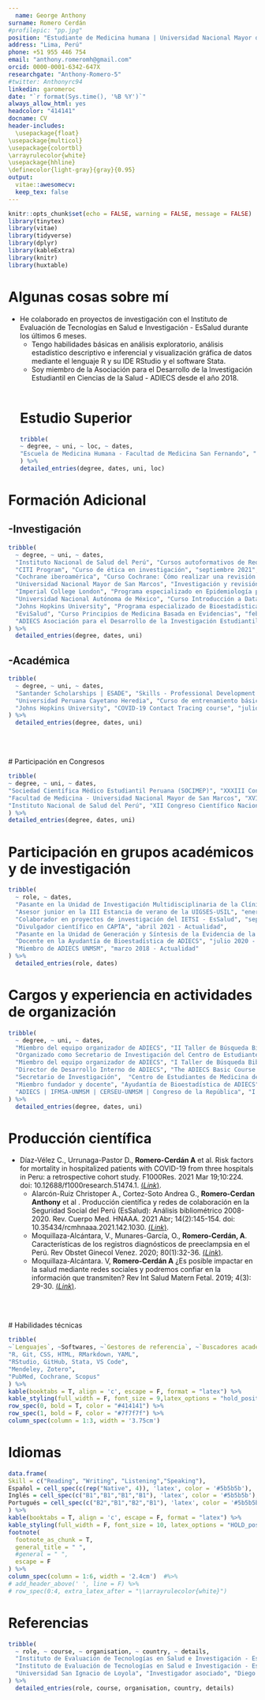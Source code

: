 ```yaml
---
  name: George Anthony
surname: Romero Cerdán
#profilepic: "pp.jpg"
position: "Estudiante de Medicina humana | Universidad Nacional Mayor de San Marcos"
address: "Lima, Perú"
phone: +51 955 446 754
email: "anthony.romeromh@gmail.com"
orcid: 0000-0001-6342-647X
researchgate: "Anthony-Romero-5"
#twitter: Anthonyrc94
linkedin: garomeroc
date: "`r format(Sys.time(), '%B %Y')`"
always_allow_html: yes
headcolor: "414141"
docname: CV
header-includes:
  \usepackage{float}
\usepackage{multicol}
\usepackage{colortbl}
\arrayrulecolor{white}
\usepackage{hhline}
\definecolor{light-gray}{gray}{0.95}
output: 
  vitae::awesomecv:
  keep_tex: false
---
```

  
  ```r
knitr::opts_chunk$set(echo = FALSE, warning = FALSE, message = FALSE)
library(tinytex)
library(vitae)
library(tidyverse)
library(dplyr)
library(kableExtra)
library(knitr)
library(huxtable)
```

# Algunas cosas sobre mí

* He colaborado en proyectos de investigación con el Instituto de Evaluación de Tecnologías en Salud e Investigación - EsSalud durante los últimos 6 meses. <br>
  * Tengo habilidades básicas en análisis exploratorio, análisis estadístico descriptivo e inferencial y visualización gráfica de datos mediante el lenguaje R y su IDE RStudio y el software Stata.<br>
  * Soy miembro de la Asociación para el Desarrollo de la Investigación Estudiantil en Ciencias de la Salud - ADIECS desde el año 2018.<br>
  <br>
  
  # Estudio Superior
  
  ```r
tribble(
  ~ degree, ~ uni, ~ loc, ~ dates,
  "Escuela de Medicina Humana - Facultad de Medicina San Fernando", "Universidad Nacional Mayor de San Marcos", "Lima, Perú", "Marzo 2018 - Actualidad", 
) %>% 
  detailed_entries(degree, dates, uni, loc)
```

# Formación Adicional

## -Investigación
```r
tribble(
  ~ degree, ~ uni, ~ dates,
  "Instituto Nacional de Salud del Perú", "Cursos autoformativos de Redacción científica, de Redacción de Reporte de Casos y de Elaboración de Protocolos de Investigación en salud", "noviembre 2021",
  "CITI Program", "Curso de ética en investigación", "septiembre 2021",
  "Cochrane iberoamérica", "Curso Cochrane: Cómo realizar una revisión sobre intervenciones", "diciembre 2020",
  "Universidad Nacional Mayor de San Marcos", "Investigación y revisión bibliográfica en Scopus", "noviembre 2020",
  "Imperial College London", "Programa especializado en Epidemiología para la Salud pública", "noviembre 2020",
  "Universidad Nacional Autónoma de México", "Curso Introducción a Data Science: Programación Estadística con R", "mayo 2020",
  "Johns Hopkins University", "Programa especializado de Bioestadística en Salud Pública", "febrero 2020",
  "EviSalud", "Curso Principios de Medicina Basada en Evidencias", "febrero 2020",
  "ADIECS Asociación para el Desarrollo de la Investigación Estudiantil en Ciencias de la Salud", "The Adiecs Basic Course of Research (ABC of Research) 2019", "enero-febrero 2019",
) %>% 
  detailed_entries(degree, dates, uni)
```

## -Académica
```r
tribble(
  ~ degree, ~ uni, ~ dates,
  "Santander Scholarships | ESADE", "Skills - Professional Development Program", "abril-mayo 2021",
  "Universidad Peruana Cayetano Heredia", "Curso de entrenamiento básico de COVID-19", "diciembre 2020",
  "Johns Hopkins University", "COVID-19 Contact Tracing course", "julio 2020",
) %>% 
  detailed_entries(degree, dates, uni)
```

\pagebreak
<br>
  <br>
  
  # Participación en Congresos
  
  ```r
tribble(
  ~ degree, ~ uni, ~ dates,
  "Sociedad Científica Médico Estudiantil Peruana (SOCIMEP)", "XXXIII Congreso Científico Nacional - Ucayali", "agosto 2019",
  "Facultad de Medicina - Universidad Nacional Mayor de San Marcos", "XVI Jornadas Científicas Sanfernandinas", "septiembre 2018",
  "Instituto Nacional de Salud del Perú", "XII Congreso Científico Nacional del Instituto Nacional de Salud", "noviembre 2018"
) %>% 
  detailed_entries(degree, dates, uni)
```

# Participación en grupos académicos y de investigación

```r
tribble(
  ~ role, ~ dates,
  "Pasante en la Unidad de Investigación Multidisciplinaria de la Clínica Avendaño", "enero-febrero 2022",
  "Asesor junior en la III Estancia de verano de la UIGSES-USIL", "enero-febrero 2022",
  "Colaborador en proyectos de investigación del IETSI - EsSalud", "septiembre 2021 - Actualidad",
  "Divulgador científico en CAPTA", "abril 2021 - Actualidad",
  "Pasante en la Unidad de Generación y Síntesis de la Evidencia de la USIL", "enero-febrero 2021",
  "Docente en la Ayudantía de Bioestadística de ADIECS", "julio 2020 - Actualidad",
  "Miembro de ADIECS UNMSM", "marzo 2018 - Actualidad"
) %>% 
  detailed_entries(role, dates)
```

# Cargos y experiencia en actividades de organización

```r
tribble(
  ~ degree, ~ uni, ~ dates,
  "Miembro del equipo organizador de ADIECS", "II Taller de Búsqueda Bibliográfica", "noviembre 2021",
  "Organizado como Secretario de Investigación del Centro de Estudiantes de Medicina de la UNMSM", "Teleconferencia “Telesalud en tiempos de COVID-19: Fundamentos y aplicaciones”", "septiembre 2020",
  "Miembro del equipo organizador de ADIECS", "I Taller de Búsqueda Bibliográfica", "noviembre 2020",
  "Director de Desarrollo Interno de ADIECS", "The ADIECS Basic Course of Research (ABC of Research) 2020", "enero-febrero 2020",
  "Secretario de Investigación",  "Centro de Estudiantes de Medicina de la UNMSM", "enero-diciembre 2020",
  "Miembro fundador y docente", "Ayudantía de Bioestadística de ADIECS", "agosto 2020 - Actualidad",
  "ADIECS | IFMSA-UNMSM | CERSEU-UNMSM | Congreso de la República", "I Conversatorio científico: “COVID-19 y las lecciones aprendidas en 9	diciembre 2020 meses de pandemia”", "diciembre 2020"
) %>% 
  detailed_entries(degree, dates, uni)
```

# Producción científica

- Díaz-Vélez C., Urrunaga-Pastor D., **Romero-Cerdán A** et al. Risk factors for mortality in hospitalized patients with COVID-19 from three hospitals in Peru: a retrospective cohort study. F1000Res. 2021 Mar 19;10:224. doi: 10.12688/f1000research.51474.1. [(*Link*)](https://www.ncbi.nlm.nih.gov/pmc/articles/PMC8207806/). <br>
  - Alarcón-Ruiz Christoper A., Cortez-Soto Andrea G., **Romero-Cerdan Anthony** et al . Producción científica y redes de colaboración en la Seguridad Social del Perú (EsSalud): Análisis bibliométrico 2008-2020. Rev. Cuerpo Med. HNAAA. 2021  Abr; 14(2):145-154. doi: 10.35434/rcmhnaaa.2021.142.1030. [(*Link*)](http://www.scielo.org.pe/scielo.php?script=sci_arttext&pid=S2227-47312021000200006&lng=es).<br>
  - Moquillaza-Alcántara, V., Munares-García, O., **Romero-Cerdán, A**. Características de los registros diagnósticos de preeclampsia en el Perú. Rev Obstet Ginecol Venez. 2020; 80(1):32-36. [(*Link*)](https://www.researchgate.net/profile/Victor-Moquillaza-Alcantara/publication/340050015_Caracteristicas_de_los_registros_diagnosticos_de_preeclampsia_en_el_Peru/links/5e744cca458515c677c6396a/Caracteristicas-de-los-registros-diagnosticos-de-preeclampsia-en-el-Peru.pdf).<br>
  -	Moquillaza-Alcántara. V, **Romero-Cerdán A** ¿Es posible impactar en la salud mediante redes sociales y podremos confiar en la información que transmiten? Rev Int Salud Matern Fetal. 2019; 4(3): 29-30. [(*Link*)](http://ojs.revistamaternofetal.com/index.php/RISMF/article/view/111).<br>
  
  \pagebreak

<br>
  <br>
  
  # Habilidades técnicas 
  
  <!--Basado en https://github.com/akirosingh -->
  
  ```r
tribble(
  ~`Lenguajes`, ~Softwares, ~`Gestores de referencia`, ~`Buscadores académicos`,
  "R, Git, CSS, HTML, RMarkdown, YAML", 
  "RStudio, GitHub, Stata, VS Code",
  "Mendeley, Zotero",
  "PubMed, Cochrane, Scopus"
) %>%
  kable(booktabs = T, align = 'c', escape = F, format = "latex") %>%
  kable_styling(full_width = F, font_size = 9,latex_options = "hold_position") %>% 
  row_spec(0, bold = T, color = "#414141") %>% 
  row_spec(1, bold = F, color = "#7f7f7f") %>% 
  column_spec(column = 1:3, width = '3.75cm')
```

# Idiomas

<!--Basado en https://github.com/loreabad6  -->
  
  ```r

data.frame(
  Skill = c("Reading", "Writing", "Listening","Speaking"),
  Español = cell_spec(c(rep("Native", 4)), 'latex', color = '#5b5b5b'),  
  Inglés = cell_spec(c("B1","B1","B1","B1"), 'latex', color = '#5b5b5b'), 
  Portugués = cell_spec(c("B2","B1","B2","B1"), 'latex', color = '#5b5b5b') 
) %>% 
  kable(booktabs = T, align = 'c', escape = F, format = "latex") %>% 
  kable_styling(full_width = F, font_size = 10, latex_options = "HOLD_position") %>%  
  footnote(
    footnote_as_chunk = T,
    general_title = " ",
    #general = " ",
    escape = F
  ) %>%
  column_spec(column = 1:6, width = '2.4cm')  #%>%
# add_header_above(' ', line = F) %>%
# row_spec(0:4, extra_latex_after = "\\arrayrulecolor{white}")

```

# Referencias

```r
tribble(
  ~ role, ~ course, ~ organisation, ~ country, ~ details,
  "Instituto de Evaluación de Tecnologías en Salud e Investigación - EsSalud", "Investigador asociado", "Percy Soto Becerra, MD, MSc(c)", "Lima, Perú", "Celular: +51 977 371 554 | Email: percys1991@gmail.com",
  "Instituto de Evaluación de Tecnologías en Salud e Investigación - EsSalud", "Evaluadora de tecnologías sanitarias", "Paquita Crismalú Díaz Sánchez, MD, MSc(c)", "Lima, Perú", "Celular: +51 961 531 665 | Email: pcdiazs@gmail.com",
  "Universidad San Ignacio de Loyola", "Investigador asociado", "Diego Urrunaga Pastor, MD, MSc(c)", "Lima, Perú", "Celular: +51 980 668 226 | Email: diego.urrunaga.pastor1@gmail.com"
) %>% 
  detailed_entries(role, course, organisation, country, details)
```

<!--Repositorio de vitae: https://github.com/mitchelloharawild/vitae -->